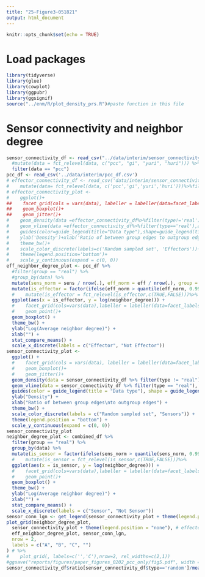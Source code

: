 ```yaml
---
title: "25-Figure3-051821"
output: html_document
---
```


```r
knitr::opts_chunk$set(echo = TRUE)
```

# Load packages
```r
library(tidyverse)
library(glue)
library(cowplot)
library(ggpubr)
library(ggsignif)
source("../enm/R/plot_density_prs.R")#paste function in this file
```


# Sensor connectivity and neighbor degree

```r
sensor_connectivity_df <- read_csv("../data/interim/sensor_connectivity_df.csv") %>%
  #mutate(data = fct_relevel(data, c("pcc", "gi", "yuri", "huri"))) %>%
  filter(data == "pcc")
pcc_df <- read_csv('../data/interim/pcc_df.csv')
# effector_connectivity_df <- read_csv('data/interim/sensor_connectivity_1205/effector_connectivity_df.csv')%>%
#    mutate(data= fct_relevel(data, c('pcc','gi','yuri','huri')))%>%filter(data=='pcc')
# effector_connectivity_plot <-
#    ggplot()+
##    facet_grid(cols = vars(data), labeller = labeller(data=facet_labels))+
##    geom_boxplot()+
##    geom_jitter()+
#    geom_density(data =effector_connectivity_df%>%filter(type!='real'),aes(x=ratio,color=type, y=..scaled..),linetype = "dashed")+
#    geom_vline(data =effector_connectivity_df%>%filter(type=='real'),aes(xintercept=ratio,color=type))+
#    guides(color=guide_legend(title="Data type"),shape=guide_legend(title="Network type"))+
#    ylab('Density')+xlab('Ratio of between group edges to outgroup edges')+
#    theme_bw()+
#    scale_color_discrete(labels=c('Random sampled set', 'Effectors'))+
#    theme(legend.position='bottom')+
#    scale_y_continuous(expand = c(0, 0))
eff_neighbor_degree_plot <- pcc_df %>%
  #filter(group == "real") %>%
  #group_by(data) %>%
  mutate(sens_norm = sens / nrow(.), eff_norm = eff / nrow(.), group = "real")%>%
  mutate(is_effector = factor(ifelse(eff_norm > quantile(eff_norm, 0.99), TRUE, FALSE), levels = c(TRUE, FALSE))) %>%
  #    mutate(is_effector = fct_relevel(is_effector,c(TRUE,FALSE)))%>%
  ggplot(aes(x = is_effector, y = log(neighbor_degree))) +
  #    facet_grid(cols=vars(data),labeller = labeller(data=facet_labels))+
  #    geom_point()+
  geom_boxplot() +
  theme_bw() +
  ylab("Log(Average neighbor degree)") +
  xlab("") +
  stat_compare_means() +
  scale_x_discrete(labels = c("Effector", "Not Effector"))
sensor_connectivity_plot <-
  ggplot() +
  #    facet_grid(cols = vars(data), labeller = labeller(data=facet_labels))+
  #    geom_boxplot()+
  #    geom_jitter()+
  geom_density(data = sensor_connectivity_df %>% filter(type != "real"), aes(x = ratio, color = type)) +
  geom_vline(data = sensor_connectivity_df %>% filter(type == "real"), aes(xintercept = ratio, color = type)) +
  guides(color = guide_legend(title = "Data type"), shape = guide_legend(title = "Network type")) +
  ylab("Density") +
  xlab("Ratio of between group edges\nto outgroup edges") +
  theme_bw() +
  scale_color_discrete(labels = c("Random sampled set", "Sensors")) +
  theme(legend.position = "bottom") +
  scale_y_continuous(expand = c(0, 0))
sensor_connectivity_plot
neighbor_degree_plot <- combined_df %>%
  filter(group == "real") %>%
  group_by(data) %>%
  mutate(is_sensor = factor(ifelse(sens_norm > quantile(sens_norm, 0.99), TRUE, FALSE), levels = c(TRUE, FALSE))) %>%
  #    mutate(is_sensor = fct_relevel(is_sensor,c(TRUE,FALSE)))%>%
  ggplot(aes(x = is_sensor, y = log(neighbor_degree))) +
  #    facet_grid(cols=vars(data),labeller = labeller(data=facet_labels))+
  #    geom_point()+
  geom_boxplot() +
  theme_bw() +
  ylab("Log(Average neighbor degree)") +
  xlab("") +
  stat_compare_means() +
  scale_x_discrete(labels = c("Sensor", "Not Sensor"))
sensor_conn_lgn <- get_legend(sensor_connectivity_plot + theme(legend.position = "right"))
plot_grid(neighbor_degree_plot,
  sensor_connectivity_plot + theme(legend.position = "none"), # effector_connectivity_plot,
  eff_neighbor_degree_plot, sensor_conn_lgn,
  nrow = 2,
  labels = c("A", "B", "C", "")
) # %>%
#    plot_grid(, labels=c('','C'),nrow=2, rel_widths=c(2,1))
#ggsave("reports/figures/paper_figures_0202_pcc_only/fig5.pdf", width = 6, height = 6)
sensor_connectivity_df$ratio[sensor_connectivity_df$type=='random']/mean(sensor_connectivity_df$ratio[sensor_connectivity_df$type=='random'])
```